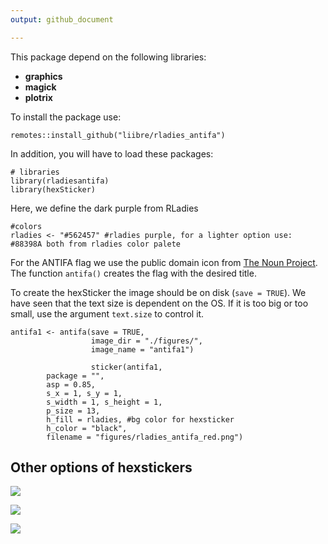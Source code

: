 ```yaml
---
output: github_document

---
```


This package depend on the following libraries:

- __graphics__
- __magick__
- __plotrix__

To install the package use:

```
remotes::install_github("liibre/rladies_antifa")
```

In addition, you will have to load these packages:

```
# libraries
library(rladiesantifa)
library(hexSticker)
```

Here, we define the dark purple from RLadies

```
#colors
rladies <- "#562457" #rladies purple, for a lighter option use: #88398A both from rladies color palete
```

For the ANTIFA flag we use the public domain icon from [The Noun Project](https://thenounproject.com/search/?q=antifa&i=1245689). The function `antifa()` creates the flag with the desired title.

To create the hexSticker the image should be on disk (`save = TRUE`). We have seen that the text size is dependent on the OS. If it is too big or too small, use the argument `text.size` to control it.

```
antifa1 <- antifa(save = TRUE, 
                  image_dir = "./figures/", 
                  image_name = "antifa1")
```

```
                  sticker(antifa1,
        package = "",
        asp = 0.85,
        s_x = 1, s_y = 1,
        s_width = 1, s_height = 1,
        p_size = 13,
        h_fill = rladies, #bg color for hexsticker
        h_color = "black",
        filename = "figures/rladies_antifa_red.png")
```

## Other options of hexstickers

![](vignettes/figures/rladies_antifa_red.png)

![](vignettes/figures/rladies_antifa_purple.png)

![](vignettes/figures/rladies_antifa_light_purple.png)
